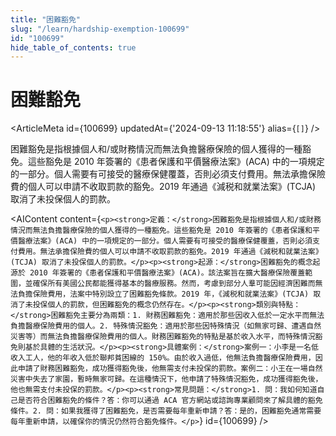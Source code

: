 ```yaml
---
title: "困難豁免"
slug: "/learn/hardship-exemption-100699"
id: "100699"
hide_table_of_contents: true
---
```



# 困難豁免

<ArticleMeta id={100699} updatedAt={'2024-09-13 11:18:55'} alias={`[]`} />
<div className='border-solid border-b border-t-0 my-4 border-[var(--ifm-color-gray-300)]' />

困難豁免是指根據個人和/或財務情況而無法負擔醫療保險的個人獲得的一種豁免。這些豁免是 2010 年簽署的《患者保護和平價醫療法案》(ACA) 中的一項規定的一部分。個人需要有可接受的醫療保健覆蓋，否則必須支付費用。無法承擔保險費的個人可以申請不收取罰款的豁免。2019 年通過《減税和就業法案》(TCJA) 取消了未投保個人的罰款。

<AIContent content={`<p><strong>定義：</strong>困難豁免是指根據個人和/或財務情況而無法負擔醫療保險的個人獲得的一種豁免。這些豁免是 2010 年簽署的《患者保護和平價醫療法案》(ACA) 中的一項規定的一部分。個人需要有可接受的醫療保健覆蓋，否則必須支付費用。無法承擔保險費的個人可以申請不收取罰款的豁免。2019 年通過《減税和就業法案》(TCJA) 取消了未投保個人的罰款。</p><p><strong>起源：</strong>困難豁免的概念起源於 2010 年簽署的《患者保護和平價醫療法案》(ACA)。該法案旨在擴大醫療保險覆蓋範圍，並確保所有美國公民都能獲得基本的醫療服務。然而，考慮到部分人羣可能因經濟困難而無法負擔保險費用，法案中特別設立了困難豁免條款。2019 年，《減税和就業法案》(TCJA) 取消了未投保個人的罰款，但困難豁免的概念仍然存在。</p><p><strong>類別與特點：</strong>困難豁免主要分為兩類：1. 財務困難豁免：適用於那些因收入低於一定水平而無法負擔醫療保險費用的個人。2. 特殊情況豁免：適用於那些因特殊情況（如無家可歸、遭遇自然災害等）而無法負擔醫療保險費用的個人。財務困難豁免的特點是基於收入水平，而特殊情況豁免則基於具體的生活狀況。</p><p><strong>具體案例：</strong>案例一：小李是一名低收入工人，他的年收入低於聯邦貧困線的 150%。由於收入過低，他無法負擔醫療保險費用，因此申請了財務困難豁免，成功獲得豁免後，他無需支付未投保的罰款。案例二：小王在一場自然災害中失去了家園，暫時無家可歸。在這種情況下，他申請了特殊情況豁免，成功獲得豁免後，他也無需支付未投保的罰款。</p><p><strong>常見問題：</strong>1. 問：我如何知道自己是否符合困難豁免的條件？答：你可以通過 ACA 官方網站或諮詢專業顧問來了解具體的豁免條件。2. 問：如果我獲得了困難豁免，是否需要每年重新申請？答：是的，困難豁免通常需要每年重新申請，以確保你的情況仍然符合豁免條件。</p>`} id={100699} />
